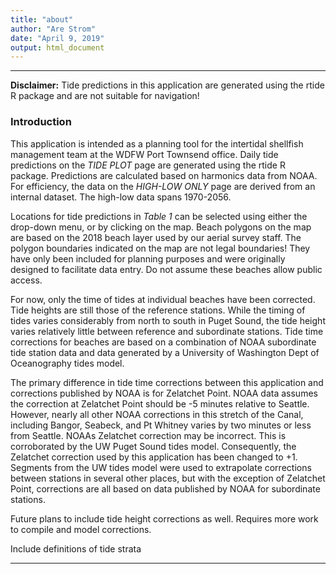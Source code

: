 ```yaml
---
title: "about"
author: "Are Strom"
date: "April 9, 2019"
output: html_document
--- 
```


***  

**Disclaimer:** Tide predictions in this application are generated using the rtide R package and are not suitable for navigation!

### Introduction 

This application is intended as a planning tool for the intertidal shellfish management team at the WDFW Port Townsend office. Daily tide predictions on the *TIDE PLOT* page are generated using the rtide R package. Predictions are calculated based on harmonics data from NOAA. For efficiency, the data on the *HIGH-LOW ONLY* page are derived from an internal dataset. The high-low data spans 1970-2056. 

Locations for tide predictions in *Table 1* can be selected using either the drop-down menu, or by clicking on the map. Beach polygons on the map are based on the 2018 beach layer used by our aerial survey staff. The polygon boundaries indicated on the map are not legal boundaries! They have only been included for planning purposes and were originally designed to facilitate data entry. Do not assume these beaches allow public access.

For now, only the time of tides at individual beaches have been corrected. Tide heights are still those of the reference stations. While the timing of tides varies considerably from north to south in Puget Sound, the tide height varies relatively little between reference and subordinate stations. Tide time corrections for beaches are based on a combination of NOAA subordinate tide station data and data generated by a University of Washington Dept of Oceanography tides model.

The primary difference in tide time corrections between this application and corrections published by NOAA is for Zelatchet Point. NOAA data assumes the correction at Zelatchet Point should be -5 minutes relative to Seattle. However, nearly all other NOAA corrections in this stretch of the Canal, including Bangor, Seabeck, and Pt Whitney varies by two minutes or less from Seattle. NOAAs Zelatchet correction may be incorrect. This is corroborated by the UW Puget Sound tides model. Consequently, the Zelatchet correction used by this application has been changed to +1. Segments from the UW tides model were used to extrapolate corrections between stations in several other places, but with the exception of Zelatchet Point, corrections are all based on data published by NOAA for subordinate stations. 

Future plans to include tide height corrections as well. Requires more work to compile and model corrections.

Include definitions of tide strata



***









